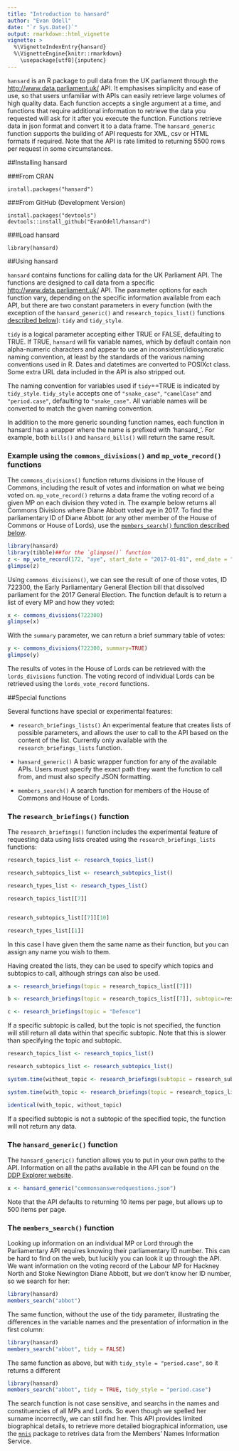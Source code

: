```yaml
---
title: "Introduction to hansard"
author: "Evan Odell"
date: "`r Sys.Date()`"
output: rmarkdown::html_vignette
vignette: >
  %\VignetteIndexEntry{hansard}
  %\VignetteEngine{knitr::rmarkdown}
    \usepackage[utf8]{inputenc}
---
```


`hansard` is an R package to pull data from the UK parliament through the <http://www.data.parliament.uk/> API. It emphasises simplicity and ease of use, so that users unfamiliar with APIs can easily retrieve large volumes of high quality data. Each function accepts a single argument at a time, and functions that require additional information to retrieve the data you requested will ask for it after you execute the function. Functions retrieve data in json format and convert it to a data frame. The `hansard_generic` function supports the building of API requests for XML, csv or HTML formats if required. Note that the API is rate limited to returning 5500 rows per request in some circumstances.

##Installing hansard

###From CRAN

```
install.packages("hansard")
```

###From GitHub (Development Version)

```
install.packages("devtools")
devtools::install_github("EvanOdell/hansard")
```

###Load hansard

```
library(hansard)
```

##Using hansard

`hansard` contains functions for calling data for the UK Parliament API. The functions are designed to call data from a specific <http://www.data.parliament.uk/> API. The parameter options for each function vary, depending on the specific information available from each API, but there are two constant parameters in every function (with the exception of the `hansard_generic()` and `research_topics_list()` functions [described below](#special-functions)): `tidy` and `tidy_style`.

`tidy` is a logical parameter accepting either TRUE or FALSE, defaulting to TRUE. If TRUE, `hansard` will fix variable names, which by default contain non alpha-numeric characters and appear to use an inconsistent/idiosyncratic naming convention, at least by the standards of the various naming conventions used in R. Dates and datetimes are converted to POSIXct class. Some extra URL data included in the API is also stripped out.

The naming convention for variables used if `tidy`==TRUE is indicated by `tidy_style`. `tidy_style` accepts one of `"snake_case"`, `"camelCase"` and `"period.case"`, defaulting to `"snake_case"`. All variable names will be converted to match the given naming convention.

In addition to the more generic sounding function names, each function in hansard has a wrapper where the name is prefixed with 'hansard_'. For example, both `bills()` and `hansard_bills()` will return the same result.

### Example using the `commons_divisions()` and `mp_vote_record()` functions

The `commons_divisions()` function returns divisions in the House of Commons, including the result of votes and information on what we being voted on. `mp_vote_record()` returns a data frame the voting record of a given MP on each division they voted in. The example below returns all Commons Divisions where Diane Abbott voted aye in 2017. To find the parliamentary ID of Diane Abbott (or any other member of the House of Commons or House of Lords), use the [`members_search()` function described below](#special-functions).

```r
library(hansard)
library(tibble)##for the `glimpse()` function
z <- mp_vote_record(172, "aye", start_date = "2017-01-01", end_date = "2017-05-03")
glimpse(z)

```


Using `commons_divisions()`, we can see the result of one of those votes, ID 722300, the Early Parliamentary General Election bill that dissolved parliament for the 2017 General Election. The function default is to return a list of every MP and how they voted:

```r
x <- commons_divisions(722300)
glimpse(x)
```


With the `summary` parameter, we can return a brief summary table of votes:

```r
y <- commons_divisions(722300, summary=TRUE)
glimpse(y)
```

The results of votes in the House of Lords can be retrieved with the `lords_divisions` function. The voting record of individual Lords can  be retrieved using the `lords_vote_record` functions.

##Special functions

Several functions have special or experimental features:

* `research_briefings_lists()` An experimental feature that creates lists of possible parameters, and allows the user to call to the API based on the content of the list. Currently only available with the `research_briefings_lists` function.

* `hansard_generic()` A basic wrapper function for any of the available APIs. Users must specify the exact path they want the function to call from, and must also specify JSON formatting.

* `members_search()` A search function for members of the House of Commons and House of Lords.


### The `research_briefings()` function

The `research_briefings()` function includes the experimental feature of requesting data using lists created using the `research_briefings_lists` functions:

```r
research_topics_list <- research_topics_list()

research_subtopics_list <- research_subtopics_list()

research_types_list <- research_types_list()

research_topics_list[[7]]


research_subtopics_list[[7]][10]

research_types_list[[1]]


```

In this case I have given them the same name as their function, but you can assign any name you wish to them.

Having created the lists, they can be used to specify which topics and subtopics to call, although strings can also be used.

```r
a <- research_briefings(topic = research_topics_list[[7]])

b <- research_briefings(topic = research_topics_list[[7]], subtopic=research_subtopics_list[[7]][10])

c <- research_briefings(topic = "Defence")

```

If a specific subtopic is called, but the topic is not specified, the function will still return all data within that specific subtopic. Note that this is slower than specifying the topic and subtopic.

```r

research_topics_list <- research_topics_list()

research_subtopics_list <- research_subtopics_list()

system.time(without_topic <- research_briefings(subtopic = research_subtopics_list[[7]][10]))

system.time(with_topic <- research_briefings(topic = research_topics_list[[7]], subtopic=research_subtopics_list[[7]][10]))

identical(with_topic, without_topic)

```


If a specified subtopic is not a subtopic of the specified topic, the function will not return any data.


### The `hansard_generic()` function

The `hansard_generic()` function allows you to put in your own paths to the API. Information on all the paths available in the API can be found on the [DDP Explorer website](http://explore.data.parliament.uk/).

```r
x <- hansard_generic("commonsansweredquestions.json")
```

Note that the API defaults to returning 10 items per page, but allows up to 500 items per page.


### The `members_search()` function

Looking up information on an individual MP or Lord through the Parliamentary API requires knowing their parliamentary ID number. This can be hard to find on the web, but luckily you can look it up through the API. We want information on the voting record of the Labour MP for Hackney North and Stoke Newington Diane Abbott, but we don't know her ID number, so we search for her:

```r
library(hansard)
members_search("abbot")

```


The same function, without the use of the tidy parameter, illustrating the differences in the variable names and the presentation of information in the first column:


```r
library(hansard)
members_search("abbot", tidy = FALSE)
```


The same function as above, but with `tidy_style = "period.case"`, so it returns a different 

```r
library(hansard)
members_search("abbot", tidy = TRUE, tidy_style = "period.case")
```


The search function is not case sensitive, and searchs in the names and constituencies of all MPs and Lords. So even though we spelled her surname incorrectly, we can still find her. This API provides limited biographical details, to retrieve more detailed biographical information, use the [`mnis`](https://cran.r-project.org/package=mnis) package to retrives data from the Members' Names Information Service.



